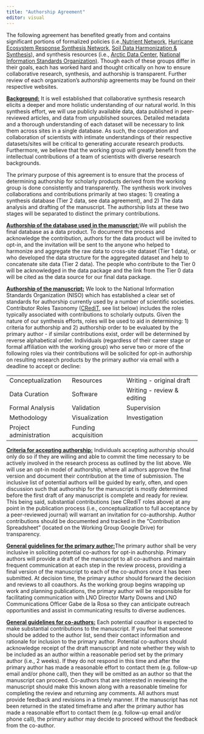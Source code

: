 ```yaml
---
title: "Authorship Agreement"
editor: visual
---
```


The following agreement has benefited greatly from and contains significant portions of formalized policies (i.e.,[Nutrient Network](https://nutnet.org/), [Hurricane Ecosystem Response Synthesis Network](https://www.vims.edu/research/units/programs/hers_rcn/index.php), [Soil Data Harmonization & Synthesis](https://lter.github.io/som-website/index.html)), and synthesis resources (i.e., [Arctic Data Center](https://arcticdata.io/), [National Information Standards Organization)](https://www.niso.org/). Though each of these groups differ in their goals, each has worked hard and thought critically on how to ensure collaborative research, synthesis, and authorship is transparent. Further review of each organization's authorship agreements may be found on their respective websites. 

[**Background:**]{.underline} It is well established that collaborative synthesis research elicits a deeper and more holistic understanding of our natural world. In this synthesis effort, we will use publicly available data, data published in peer-reviewed articles, and data from unpublished sources. Detailed metadata and a thorough understanding of each dataset will be necessary to link them across sites in a single database. As such, the cooperation and collaboration of scientists with intimate understandings of their respective datasets/sites will be critical to generating accurate research products. Furthermore, we believe that the working group will greatly benefit from the intellectual contributions of a team of scientists with diverse research backgrounds.

The primary purpose of this agreement is to ensure that the process of determining authorship for scholarly products derived from the working group is done consistently and transparently. The synthesis work involves collaborations and contributions primarily at two stages: 1) creating a synthesis database (Tier 2 data, see data agreement), and 2) The data analysis and drafting of the manuscript. The authorship lists at these two stages will be separated to distinct the primary contributions. 

[**Authorship of the database used in the manuscript:**]{.underline}We will publish the final database as a data product. To document the process and acknowledge the contribution, authors for the data product will be invited to opt-in, and the invitation will be sent to the anyone who helped to harmonize and aggregate the raw data to cross-site dataset (Tier 1 data), or who developed the data structure for the aggregated dataset and help to concatenate site data (Tier 2 data). The people who contribute to the Tier 0 will be acknowledged in the data package and the link from the Tier 0 data will be cited as the data source for our final data package. 

[**Authorship of the manuscript:**]{.underline} We look to the National Information Standards Organization (NISO) which has established a clear set of standards for authorship currently used by a number of scientific societies. Contributor Roles Taxonomy ([CRediT](https://credit.niso.org/), see list below) includes the roles typically associated with contributions to scholarly outputs. Given the nature of our synthesis efforts, roles will be used to aid in determining: 1) criteria for authorship and 2) authorship order to be evaluated by the primary author - if similar contributions exist, order will be determined by reverse alphabetical order. Individuals (regardless of their career stage or formal affiliation with the working group) who serve two or more of the following roles via their contributions will be solicited for opt-in authorship on resulting research products by the primary author via email with a deadline to accept or decline:

|                        |                     |                            |
|------------------------|---------------------|----------------------------|
| Conceptualization      | Resources           | Writing - original draft   |
| Data Curation          | Software            | Writing - review & editing |
| Formal Analysis        | Validation          | Supervision                |
| Methodology            | Visualization       | Investigation              |
| Project administration | Funding acquisition |                            |

[**Criteria for accepting authorship:**]{.underline} Individuals accepting authorship should only do so if they are willing and able to commit the time necessary to be actively involved in the research process as outlined by the list above. We will use an opt-in model of authorship, where all authors approve the final version and document their contribution at the time of submission. The inclusive list of potential authors will be guided by early, often, and open discussion such that authorship for the manuscript is mostly determined before the first draft of any manuscript is complete and ready for review. This being said, substantial contributions (see CRediT roles above) at any point in the publication process (i.e., conceptualization to full acceptance by a peer-reviewed journal) will warrant an invitation for co-authorship. Author contributions should be documented and tracked in the "Contribution Spreadsheet" (located on the Working Group Google Drive) for transparency.  

[**General guidelines for the primary author:**]{.underline}The primary author shall be very inclusive in soliciting potential co-authors for opt-in authorship. Primary authors will provide a draft of the manuscript to all co-authors and maintain frequent communication at each step in the review process, providing a final version of the manuscript to each of the co-authors once it has been submitted. At decision time, the primary author should forward the decision and reviews to all coauthors. As the working group begins wrapping up work and planning publications, the primary author will be responsible for facilitating communication with LNO Director Marty Downs and LNO Communications Officer Gabe de la Rosa so they can anticipate outreach opportunities and assist in communicating results to diverse audiences.

[**General guidelines for co-authors:**]{.underline} Each potential coauthor is expected to make substantial contributions to the manuscript. If you feel that someone should be added to the author list, send their contact information and rationale for inclusion to the primary author. Potential co-authors should acknowledge receipt of the draft manuscript and note whether they wish to be included as an author within a reasonable period set by the primary author (i.e., 2 weeks). If they do not respond in this time and after the primary author has made a reasonable effort to contact them (e.g. follow-up email and/or phone call), then they will be omitted as an author so that the manuscript can proceed. Co-authors that are interested in reviewing the manuscript should make this known along with a reasonable timeline for completing the review and returning any comments. All authors must provide feedback and revisions in a timely manner. If the manuscript has not been returned in the stated timeframe and after the primary author has made a reasonable effort to contact them (e.g. follow-up email and/or phone call), the primary author may decide to proceed without the feedback from the co-author.
